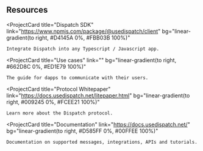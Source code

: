 ## Resources

<ProjectCard
  title="Dispatch SDK"
  link="https://www.npmjs.com/package/@usedispatch/client"
  bg="linear-gradient(to right, #D4145A 0%, #FBB03B 100%)"
>
    Integrate Dispatch into any Typescript / Javascript app.
</ProjectCard>

<ProjectCard
  title="Use cases"
  link=""
  bg="linear-gradient(to right, #662D8C 0%, #ED1E79 100%)"
>
    The guide for dapps to communicate with their users.
</ProjectCard>

<ProjectCard
  title="Protocol Whitepaper"
  link="https://docs.usedispatch.net/litepaper.html"
  bg="linear-gradient(to right, #009245 0%, #FCEE21 100%)"
>
    Learn more about the Dispatch protocol.
</ProjectCard>

<ProjectCard
  title="Documentation"
  link="https://docs.usedispatch.net/"
  bg="linear-gradient(to right, #D585FF 0%, #00FFEE 100%)"
>
    Documentation on supported messages, integrations, APIs and tutorials.
</ProjectCard>

